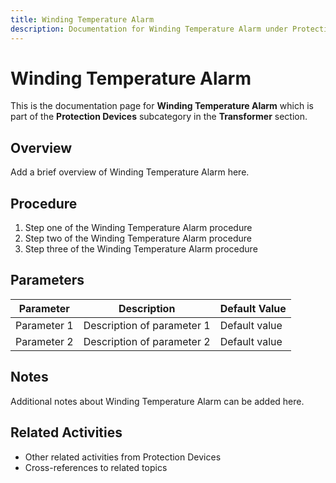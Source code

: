 ```yaml
---
title: Winding Temperature Alarm
description: Documentation for Winding Temperature Alarm under Protection Devices in Transformer category
---
```


# Winding Temperature Alarm

This is the documentation page for **Winding Temperature Alarm** which is part of the **Protection Devices** subcategory in the **Transformer** section.

## Overview

Add a brief overview of Winding Temperature Alarm here.

## Procedure

1. Step one of the Winding Temperature Alarm procedure
2. Step two of the Winding Temperature Alarm procedure
3. Step three of the Winding Temperature Alarm procedure

## Parameters

| Parameter | Description | Default Value |
|-----------|-------------|---------------|
| Parameter 1 | Description of parameter 1 | Default value |
| Parameter 2 | Description of parameter 2 | Default value |

## Notes

Additional notes about Winding Temperature Alarm can be added here.

## Related Activities

- Other related activities from Protection Devices
- Cross-references to related topics
